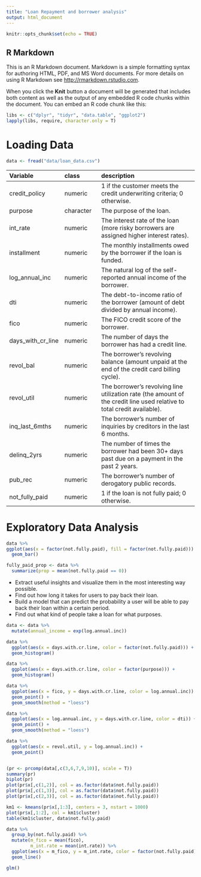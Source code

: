 ```yaml
---
title: "Loan Repayment and borrower analysis"
output: html_document
---
```


```r
knitr::opts_chunk$set(echo = TRUE)
```

## R Markdown

This is an R Markdown document. Markdown is a simple formatting syntax for authoring HTML, PDF, and MS Word documents. For more details on using R Markdown see <http://rmarkdown.rstudio.com>.

When you click the **Knit** button a document will be generated that includes both content as well as the output of any embedded R code chunks within the document. You can embed an R code chunk like this:
```r
libs <- c("dplyr", "tidyr", "data.table", "ggplot2")
lapply(libs, require, character.only = T)
```
# Loading Data
```r
data <- fread("data/loan_data.csv") 
```

| Variable  | class     | description                    |
|:----------|:----------|:-------------------------------|
| credit_policy   | numeric | 1 if the customer meets the credit underwriting criteria; 0 otherwise. |
| purpose      | character | The purpose of the loan. |
| int_rate      | numeric   | The interest rate of the loan (more risky borrowers are assigned higher interest rates).  |
| installment  | numeric   | The monthly installments owed by the borrower if the loan is funded. |
| log_annual_inc | numeric   | The natural log of the self-reported annual income of the borrower. |
| dti | numeric   | The debt-to-income ratio of the borrower (amount of debt divided by annual income). |
| fico | numeric   | The FICO credit score of the borrower. |
| days_with_cr_line | numeric   | The number of days the borrower has had a credit line. |
| revol_bal | numeric   | The borrower's revolving balance (amount unpaid at the end of the credit card billing cycle). |
| revol_util | numeric   | The borrower's revolving line utilization rate (the amount of the credit line used relative to total credit available). |
| inq_last_6mths | numeric   | The borrower's number of inquiries by creditors in the last 6 months. |
| delinq_2yrs | numeric   | The number of times the borrower had been 30+ days past due on a payment in the past 2 years. |
| pub_rec | numeric   | The borrower's number of derogatory public records.
| not_fully_paid | numeric   | 1 if the loan is not fully paid; 0 otherwise.

# Exploratory Data Analysis
```r
data %>%
ggplot(aes(x = factor(not.fully.paid), fill = factor(not.fully.paid))) +
  geom_bar()

fully_paid_prop <- data %>%
  summarize(prop = mean(not.fully.paid == 0))
```


- Extract useful insights and visualize them in the most interesting way possible.
- Find out how long it takes for users to pay back their loan.
- Build a model that can predict the probability a user will be able to pay back their loan within a certain period.
- Find out what kind of people take a loan for what purposes.

```r
data <- data %>%
  mutate(annual_income = exp(log.annual.inc))
```


```r
data %>% 
  ggplot(aes(x = days.with.cr.line, color = factor(not.fully.paid))) +
  geom_histogram()

data %>% 
  ggplot(aes(x = days.with.cr.line, color = factor(purpose))) +
  geom_histogram()

data %>% 
  ggplot(aes(x = fico, y = days.with.cr.line, color = log.annual.inc)) +
  geom_point() +
  geom_smooth(method = "loess")

data %>%
  ggplot(aes(x = log.annual.inc, y = days.with.cr.line, color = dti)) +
  geom_point() +
  geom_smooth(method = "loess")

data %>%
  ggplot(aes(x = revol.util, y = log.annual.inc)) +
  geom_point()
```

```r

```

```r
(pr <- prcomp(data[,c(3,6,7,9,10)], scale = T))
summary(pr)
biplot(pr)
plot(pr$x[,c(1,2)], col = as.factor(data$not.fully.paid))
plot(pr$x[,c(1,3)], col = as.factor(data$not.fully.paid))
plot(pr$x[,c(2,3)], col = as.factor(data$not.fully.paid))

km1 <- kmeans(pr$x[,1:3], centers = 3, nstart = 1000)
plot(pr$x[,1:2], col = km1$cluster)
table(km1$cluster, data$not.fully.paid)
```

```r
data %>%
  group_by(not.fully.paid) %>%
  mutate(m_fico = mean(fico),
         m_int.rate = mean(int.rate)) %>%
  ggplot(aes(x = m_fico, y = m_int.rate, color = factor(not.fully.paid))) +
  geom_line()

glm()
```
